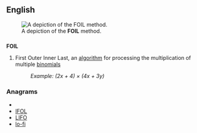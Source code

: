 {{also|foil}}
==English==
{{wikipedia|FOIL method}}
[[File:MonkeyFaceFOILRule.JPG|thumb|A depiction of the '''FOIL''' method.]]

==={{acronym}}===
'''FOIL'''

# First Outer Inner Last, an [[algorithm]] for processing the multiplication of multiple [[binomial]]s
#:''Example:  (2x + 4) &times; (4x + 3y)''

===Anagrams===
* {{alphagram|[[filo#English|filo]]}} 
* [[IFOL#English|IFOL]]
* [[LIFO#English|LIFO]]
* [[lo-fi#English|lo-fi]]